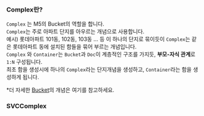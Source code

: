 
### Complex란?

`Complex` 는 M5의 Bucket의 역할을 합니다.<br />
`Complex`는 주로 아파트 단지를 아우르는 개념으로 사용합니다. <br />
예시) 롯데아파트 101동, 102동, 103동 ... 등 이 하나의 단지로 묶이듯이 `Complex`는 같은 롯데아파트 동에 설치된 함들을 묶어 부르는 개념입니다.<br />
`Complex` 와 `Container`는 `Bucket`과 `Doc`이 계층적인 구조를 가지듯, **부모-자식 관계**로 `1:N` 구성됩니다.<br />
최초 함을 생성시에 하나의 `Complex`라는 단지개념을 생성하고, `Container`라는 함을 생성하게 됩니다.<br />

*더 자세한 [Bucket](/M5/core/bucket)의 개념은 여기를 참고하세요.


### SVCComplex

<Parameters title="데이터 형식" attributes={SVCComplexAttributes} />
